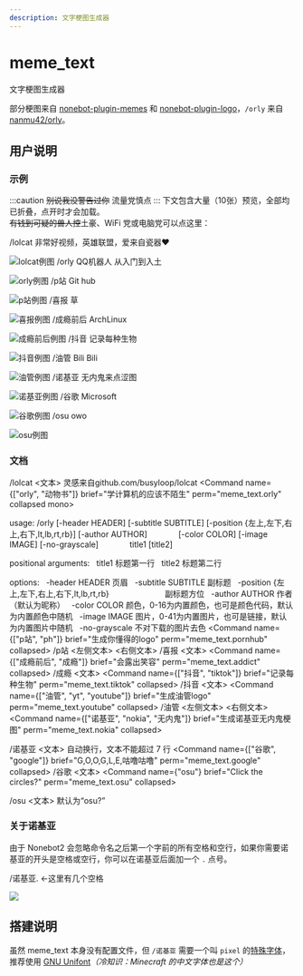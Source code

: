 ```yaml
---
description: 文字梗图生成器
---
```


# meme_text
文字梗图生成器

部分梗图来自 [nonebot-plugin-memes](https://github.com/noneplugin/nonebot-plugin-memes) 和 [nonebot-plugin-logo](https://github.com/noneplugin/nonebot-plugin-logo)，`/orly` 来自 [nanmu42/orly](https://github.com/nanmu42/orly)。

## 用户说明
### 示例
:::caution ~~别说我没警告过你~~
流量党慎点
:::
下文包含大量（10张）预览，全部均已折叠，点开时才会加载。<br />
~~有钱到可疑的兽人控~~土豪、WiFi 党或电脑党可以点这里：

<CollapseAutoGroup every={20}>
<Example collapsed>
<Send>/lolcat 非常好视频，英雄联盟，爱来自瓷器❤️</Send>
<Recv>

![lolcat例图](/example/meme_text/lolcat.png)
</Recv>
</Example>
<Example collapsed>
<Send>/orly QQ机器人 从入门到入土</Send>
<Recv>

![orly例图](/example/meme_text/orly.png)
</Recv>
</Example>
<Example collapsed>
<Send>/p站 Git hub</Send>
<Recv>

![p站例图](/example/meme_text/ph.png)
</Recv>
</Example>
<Example collapsed>
<Send>/喜报 草</Send>
<Recv>

![喜报例图](/example/meme_text/goodnews.png)
</Recv>
</Example>
<Example collapsed>
<Send>/成瘾前后 ArchLinux</Send>
<Recv>

![成瘾前后例图](/example/meme_text/addict.png)
</Recv>
</Example>
<Example collapsed>
<Send>/抖音 记录每种生物</Send>
<Recv>

![抖音例图](/example/meme_text/tiktok.png)
</Recv>
</Example>
<Example collapsed>
<Send>/油管 Bili Bili</Send>
<Recv>

![油管例图](/example/meme_text/youtube.png)
</Recv>
</Example>
<Example collapsed>
<Send>/诺基亚 无内鬼来点涩图</Send>
<Recv>

![诺基亚例图](/example/meme_text/nokia.png)
</Recv>
</Example>
<Example collapsed>
<Send>/谷歌 Microsoft</Send>
<Recv>

![谷歌例图](/example/meme_text/google.png)
</Recv>
</Example>
<Example collapsed>
<Send>/osu owo</Send>
<Recv>

![osu例图](/example/meme_text/osu.png)
</Recv>
</Example>
</CollapseAutoGroup>

### 文档
<CollapseAutoGroup every={20}>
<Command name="lolcat" brief="彩虹和独角兽！" perm="meme_text.lolcat" collapsed>

/lolcat &lt;文本&gt;
灵感来自github.com/busyloop/lolcat
</Command>
<Command name={["orly", "动物书"]} brief="学计算机的应该不陌生" perm="meme_text.orly" collapsed mono>

usage: /orly [-header HEADER] [-subtitle SUBTITLE] [-position {左上,左下,右上,右下,lt,lb,rt,rb}] [-author AUTHOR]
&nbsp;&nbsp;&nbsp;&nbsp;&nbsp;&nbsp;&nbsp;&nbsp;&nbsp;&nbsp;&nbsp;&nbsp;&nbsp;[-color COLOR] [-image IMAGE] [-no-grayscale]
&nbsp;&nbsp;&nbsp;&nbsp;&nbsp;&nbsp;&nbsp;&nbsp;&nbsp;&nbsp;&nbsp;&nbsp;&nbsp;title1 [title2]

positional arguments:
&nbsp;&nbsp;title1                标题第一行
&nbsp;&nbsp;title2                标题第二行

options:
&nbsp;&nbsp;-header HEADER        页眉
&nbsp;&nbsp;-subtitle SUBTITLE    副标题
&nbsp;&nbsp;-position {左上,左下,右上,右下,lt,lb,rt,rb}
&nbsp;&nbsp;&nbsp;&nbsp;&nbsp;&nbsp;&nbsp;&nbsp;&nbsp;&nbsp;&nbsp;&nbsp;&nbsp;&nbsp;&nbsp;&nbsp;&nbsp;&nbsp;&nbsp;&nbsp;&nbsp;&nbsp;&nbsp;&nbsp;副标题方位
&nbsp;&nbsp;-author AUTHOR        作者（默认为昵称）
&nbsp;&nbsp;-color COLOR          颜色，0-16为内置颜色，也可是颜色代码，默认为内置颜色中随机
&nbsp;&nbsp;-image IMAGE          图片，0-41为内置图片，也可是链接，默认为内置图片中随机
&nbsp;&nbsp;-no-grayscale         不对下载的图片去色
</Command>
<Command name={["p站", "ph"]} brief="生成你懂得的logo" perm="meme_text.pornhub" collapsed>
/p站 &lt;左侧文本&gt; &lt;右侧文本&gt;
</Command>
<Command name="喜报" brief="NullPointerException" perm="meme_text.goodnews" collapsed>
/喜报 &lt;文本&gt;
</Command>
<Command name={["成瘾前后", "成瘾"]} brief="会露出笑容" perm="meme_text.addict" collapsed>
/成瘾 &lt;文本&gt;
</Command>
<Command name={["抖音", "tiktok"]} brief="记录每种生物" perm="meme_text.tiktok" collapsed>
/抖音 &lt;文本&gt;
</Command>
<Command name={["油管", "yt", "youtube"]} brief="生成油管logo" perm="meme_text.youtube" collapsed>
/油管 &lt;左侧文本&gt; &lt;右侧文本&gt;
</Command>
<Command name={["诺基亚", "nokia", "无内鬼"]} brief="生成诺基亚无内鬼梗图" perm="meme_text.nokia" collapsed>

/诺基亚 &lt;文本&gt;
自动换行，文本不能超过 7 行
</Command>
<Command name={["谷歌", "google"]} brief="G,O,O,G,L,E,咕噜咕噜" perm="meme_text.google" collapsed>
/谷歌 &lt;文本&gt;
</Command>
<Command name={"osu"} brief="Click the circles?" perm="meme_text.osu" collapsed>

/osu &lt;文本&gt;
默认为“osu?”
</Command>
</CollapseAutoGroup>

### 关于诺基亚
由于 Nonebot2 会忽略命令名之后第一个字前的所有空格和空行，如果你需要诺基亚的开头是空格或空行，你可以在诺基亚后面加一个 `.` 点号。

<Example collapsed>
<Send>/诺基亚.   ←这里有几个空格</Send>
<Recv>

![](/example/meme_text/nokia_whitespace.png)
</Recv>
</Example>

## 搭建说明
虽然 meme_text 本身没有配置文件，但 `/诺基亚` 需要一个叫 `pixel` 的[特殊字体](/docs/guide/misc#杂项方法)，推荐使用 [GNU Unifont](http://www.unifoundry.com/unifont/index.html)*（冷知识：Minecraft 的中文字体也是这个）*
